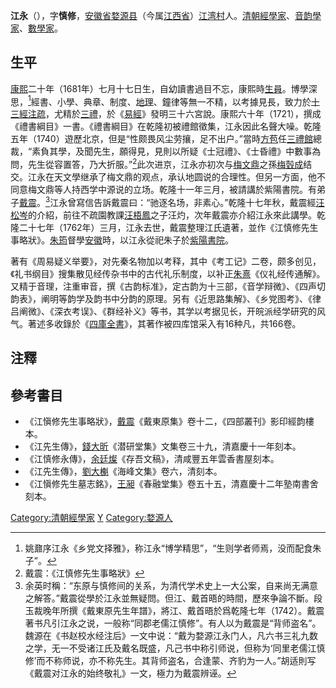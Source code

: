 '''江永'''（{{bd|1681年||1762年||catIdx=J江永}}），字'''慎修'''，[[安徽省|安徽省]][[婺源县|婺源县]]（今属[[江西省|江西省]]）[[江湾村|江湾村]]人。[[清朝|清朝]][[經學家|經學家]]、[[汉语音韵学|音韵學家]]、[[數學家|數學家]]。 
==生平==
[[康熙|康熙]]二十年（1681年）七月十七日生，自幼讀書過目不忘，康熙時[[生員|生員]]。博學深思，<ref>姚鼐序江永《乡党文择雅》，称江永“博学精思”，“生则学者师焉，没而配食朱子”。</ref>經書、小學、典章、制度、[[地理|地理]]、鐘律等無一不精，以考據見長，致力於[[十三經注疏|十三經注疏]]，尤精於[[三禮|三禮]]，於《[[易經|易經]]》發明三十六宮說。康熙六十年（1721），撰成《禮書綱目》一書。《禮書綱目》在乾隆初被禮館徵集，江永因此名聲大噪。乾隆五年（1740）遊歷北京，但是“性颇畏风尘劳攘，足不出户。”當時[[方苞|方苞]]任[[三禮館|三禮館]]總裁，“素負其學，及聞先生，願得見，見則以所疑《士冠禮》、《士昏禮》中數事為問，先生從容置答，乃大折服。”<ref>戴震：《江慎修先生事略狀》</ref>此次进京，江永亦初次与[[梅文鼎|梅文鼎]]之孫[[梅瑴成|梅瑴成]]结交。江永在天文學继承了梅文鼎的观点，承认地圆说的合理性。但另一方面，他不同意梅文鼎等人持西学中源说的立场。乾隆十一年三月，被請講於紫陽書院。有弟子[[戴震|戴震]]。<ref>余英时稱：“东原与慎修间的关系，为清代学术史上一大公案，自来尚无满意之解答。”戴震從學於江永並無疑問。但江、戴首晤的時間，歷來争論不斷。段玉裁晚年所撰《戴東原先生年譜》，將江、戴首晤於爲乾隆七年（1742）。戴震著书凡引江永之说，一般称“同郡老儒江慎修”。有人以为戴震是“背师盗名”。魏源在《书赵校水经注后》一文中说：“戴为婺源江永门人，凡六书三礼九数之学，无一不受诸江氏及戴名既盛，凡己书中称引师说，但称为‘同里老儒江慎修’而不称师说，亦不称先生。其背师盗名，合逢蒙、齐豹为一人。”胡适則写《戴震对江永的始终敬礼》一文，極力为戴震辨诬。</ref>江永曾寫信告訴戴震曰：“驰逐名场，非素心。”乾隆十七年秋，戴震經[[汪松岑|汪松岑]]的介紹，前往不疏園教課[[汪梧鳳|汪梧鳳]]之子汪灼，次年戴震亦介紹江永來此講學。乾隆二十七年（1762年）三月，江永去世，戴震整理江氏遺著，並作《江慎修先生事略狀》。[[朱筠_(清朝)|朱筠]]督學[[安徽|安徽]]時，以江永從祀朱子於[[紫陽書院|紫陽書院]]。

著有《周易疑义举要》，对先秦名物加以考释，其中《考工记》二卷，颇多创见，《礼书纲目》搜集散见经传杂书中的古代礼乐制度，以补正[[朱熹|朱熹]]《仪礼经传通解》。又精于音理，注重审音，撰《古韵标准》，定古韵为十三部，《音学辩微》、《四声切韵表》，阐明等韵学及韵书中分韵的原理。另有《近思路集解》、《乡党图考》、《律吕阐微》、《深衣考误》、《群经补义》等书，其学以考据见长，开皖派经学研究的风气。著述多收錄於《[[四庫全書|四庫全書]]》，其著作被四库馆采入有16种凡，共166卷。

{{Gallery
|title=
|footer=
|width=300
|height=
|lines=1
|File:Wuyuan Jiangwan 20120331-23.jpg|[[江湾村|江湾村]]江永纪念馆（善余堂）
|File:Wuyuan Wangkou 20120331-41.jpg|江永主持修建的[[汪口村|汪口村]]平渡堰
}}

==注釋==
<references/>

==參考書目==
* 《江愼修先生事略狀》，[[戴震|戴震]]《戴東原集》卷十二，《四部叢刊》影印經韵樓本。
* 《江先生傳》，[[錢大昕|錢大昕]]《潜研堂集》文集卷三十九，清嘉慶十一年刻本。
* 《江慎修永傳》，[[余廷燦|余廷燦]]《存吾文稿》，清咸豐五年雲香書屋刻本。
* 《江先生傳》，[[劉大櫆|劉大櫆]]《海峰文集》卷六，清刻本。
* 《江愼修先生墓志銘》，[[王昶_(清朝)|王昶]]《春融堂集》卷五十五，清嘉慶十二年塾南書舍刻本。

{{DEFAULTSORT:Jiang}}
[[Category:清朝經學家|Category:清朝經學家]]
[[Category:江姓|Y]]
[[Category:婺源人|Category:婺源人]]